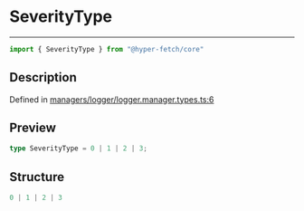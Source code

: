 

# SeverityType

<div class="api-docs__separator" data-reactroot="">

---

</div><div class="api-docs__import" data-reactroot="">

```ts
import { SeverityType } from "@hyper-fetch/core"
```

</div><div class="api-docs__section">

## Description

</div><div class="api-docs__description"><span class="api-docs__do-not-parse">



</span></div><p class="api-docs__definition">

Defined in [managers/logger/logger.manager.types.ts:6](https://github.com/BetterTyped/hyper-fetch/blob/c3e2c45/packages/core/src/managers/logger/logger.manager.types.ts#L6)

</p><div class="api-docs__section">

## Preview

</div><div class="api-docs__preview type single">

```ts
type SeverityType = 0 | 1 | 2 | 3;
```

</div><div class="api-docs__section">

## Structure

</div><div class="api-docs__returns">

```ts
0 | 1 | 2 | 3
```

</div>